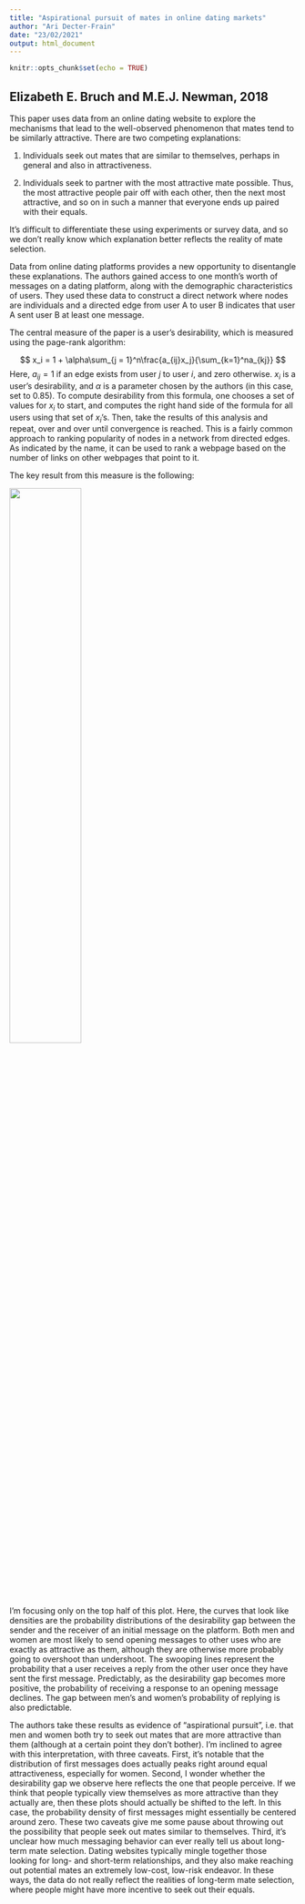 ```yaml
---
title: "Aspirational pursuit of mates in online dating markets"
author: "Ari Decter-Frain"
date: "23/02/2021"
output: html_document
---
```


```r
knitr::opts_chunk$set(echo = TRUE)
```

## Elizabeth E. Bruch and M.E.J. Newman, 2018

This paper uses data from an online dating website to explore the mechanisms that lead to the well-observed phenomenon that mates tend to be similarly attractive. There are two competing explanations:

1. Individuals seek out mates that are similar to themselves, perhaps in general and also in attractiveness.

2. Individuals seek to partner with the most attractive mate possible. Thus, the most attractive people pair off with each other, then the next most attractive, and so on in such a manner that everyone ends up paired with their equals.

It's difficult to differentiate these using experiments or survey data, and so we don't really know which explanation better reflects the reality of mate selection. 

Data from online dating platforms provides a new opportunity to disentangle these explanations. The authors gained access to one month's worth of messages on a dating platform, along with the demographic characteristics of users. They used these data to construct a direct network where nodes are individuals and a directed edge from user A to user B indicates that user A sent user B at least one message. 

The central measure of the paper is a user's desirability, which is measured using the page-rank algorithm:

$$
x_i = 1 + \alpha\sum_{j = 1}^n\frac{a_{ij}x_j}{\sum_{k=1}^na_{kj}}
$$
Here, $a_{ij} = 1$ if an edge exists from user $j$ to user $i$, and zero otherwise. $x_i$ is a user's desirability, and $\alpha$ is a parameter chosen by the authors (in this case, set to 0.85). To compute desirability from this formula, one chooses a set of values for $x_i$ to start, and computes the right hand side of the formula for all users using that set of $x_i$'s. Then, take the results of this analysis and repeat, over and over until convergence is reached. This is a fairly common approach to ranking popularity of nodes in a network from directed edges. As indicated by the name, it can be used to rank a webpage based on the number of links on other webpages that point to it.

The key result from this measure is the following:

![](/misc_img/bruch_newman_plot.png){width=50%}

I'm focusing only on the top half of this plot. Here, the curves that look like densities are the probability distributions of the desirability gap between the sender and the receiver of an initial message on the platform. Both men and women are most likely to send opening messages to other uses who are exactly as attractive as them, although they are otherwise more probably going to overshoot than undershoot. The swooping lines represent the probability that a user receives a reply from the other user once they have sent the first message. Predictably, as the desirability gap becomes more positive, the probability of receiving a response to an opening message declines. The gap between men's and women's probability of replying is also predictable. 

The authors take these results as evidence of "aspirational pursuit", i.e. that men and women both try to seek out mates that are more attractive than them (although at a certain point they don't bother). I'm inclined to agree with this interpretation, with three caveats. First, it's notable that the distribution of first messages does actually peaks right around equal attractiveness, especially for women. Second, I wonder whether the desirability gap we observe here reflects the one that people perceive. If we think that people typically view themselves as more attractive than they actually are, then these plots should actually be shifted to the left. In this case, the probability density of first messages might essentially be centered around zero. These two caveats give me some pause about throwing out the possibility that people seek out mates similar to themselves. Third, it's unclear how much messaging behavior can ever really tell us about long-term mate selection. Dating websites typically mingle together those looking for long- and short-term relationships, and they also make reaching out potential mates an extremely low-cost, low-risk endeavor. In these ways, the data do not really reflect the realities of long-term mate selection, where people might have more incentive to seek out their equals.